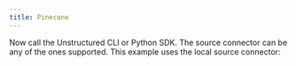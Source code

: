 ```yaml
---
title: Pinecone
---
```



<NewDocument />


<SharedContentPinecone/>
<SharedAPIKeyURL/>

Now call the Unstructured CLI or Python SDK. The source connector can be any of the ones supported. This example uses the local source connector:


<CodeGroup>
  <PineconeAPISh />
  <PineconeAPIPyV2 />
  <PineconeAPIPyV1 />
</CodeGroup>

